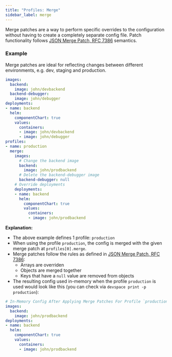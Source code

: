 ```yaml
---
title: "Profiles: Merge"
sidebar_label: merge
---
```


Merge patches are a way to perform specific overrides to the configuration without having to create a completely separate config file. Patch functionality follows [JSON Merge Patch, RFC 7386](https://tools.ietf.org/html/rfc7386) semantics.

### Example

Merge patches are ideal for reflecting changes between different environments, e.g. dev, staging and production.
```yaml {16-30}
images:
  backend:
    image: john/devbackend
  backend-debugger:
    image: john/debugger
deployments:
- name: backend
  helm:
    componentChart: true
    values:
      containers:
      - image: john/devbackend
      - image: john/debugger
profiles:
- name: production
  merge:
    images:
      # Change the backend image
      backend:
        image: john/prodbackend
      # Delete the backend-debugger image
      backend-debugger: null
    # Override deployments
    deployments:
    - name: backend
      helm:
        componentChart: true
        values:
          containers:
          - image: john/prodbackend
```
**Explanation:**  
- The above example defines 1 profile: `production`
- When using the profile `production`, the config is merged with the given merge patch at `profiles[0].merge`.
- Merge patches follow the rules as defined in [JSON Merge Patch, RFC 7386](https://tools.ietf.org/html/rfc7386):
  - Arrays are overriden
  - Objects are merged together
  - Keys that have a `null` value are removed from objects
- The resulting config used in-memory when the profile `production` is used would look like this (you can check via `devspace print -p production`):

```yaml
# In-Memory Config After Applying Merge Patches For Profile `production`
images:
  backend:
    image: john/prodbackend
deployments:
- name: backend
  helm:
    componentChart: true
    values:
      containers:
      - image: john/prodbackend
```

